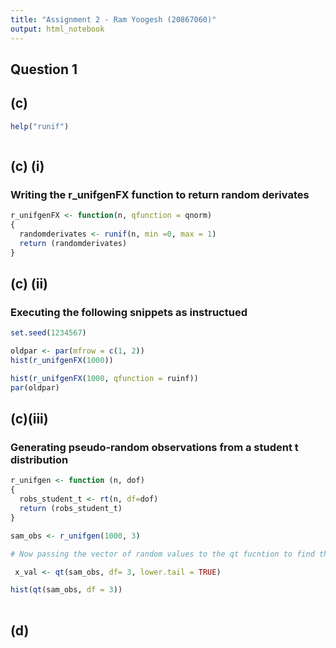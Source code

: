 ```yaml
---
title: "Assignment 2 - Ram Yoogesh (20867060)"
output: html_notebook
---
```


## Question 1 


## (c)
```r

help("runif")



```

## (c) (i)
### Writing the r_unifgenFX function to return random derivates 
```r
r_unifgenFX <- function(n, qfunction = qnorm)
{
  randomderivates <- runif(n, min =0, max = 1)
  return (randomderivates)
}
```

## (c) (ii)
### Executing the following snippets as instructued 
```r
set.seed(1234567)

oldpar <- par(mfrow = c(1, 2))
hist(r_unifgenFX(1000))

hist(r_unifgenFX(1000, qfunction = ruinf))
par(oldpar)
```
## (c)(iii)
### Generating pseudo-random observations from a student t distribution 
```r

r_unifgen <- function (n, dof)
{
  robs_student_t <- rt(n, df=dof)
  return (robs_student_t)
}
```

```r
sam_obs <- r_unifgen(1000, 3)

# Now passing the vector of random values to the qt fucntion to find the quantile values. 

 x_val <- qt(sam_obs, df= 3, lower.tail = TRUE)

hist(qt(sam_obs, df = 3))
 
``` 

## (d)
```r

```

